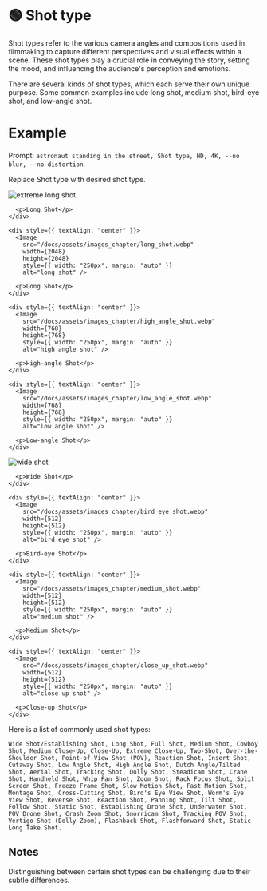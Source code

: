 
# 🟢 Shot type

Shot types refer to the various camera angles and compositions used in filmmaking to capture different perspectives and visual effects within a scene. These shot types play a crucial role in conveying the story, setting the mood, and influencing the audience's perception and emotions.

There are several kinds of shot types, which each serve their own unique purpose. Some common examples include long shot, medium shot, bird-eye shot, and low-angle shot.

# Example

Prompt: `astronaut standing in the street, Shot type, HD, 4K, --no blur, --no distortion`.

Replace Shot type with desired shot type.

<div>
  <div
    style={{ display: "flex", justifyContent: "center", marginBottom: "40px" }}
  >
    <div style={{ textAlign: "center" }}>
      <Image
        src="/docs/assets/images_chapter/extreme_long_shot.webp"
        width={2048}
        height={2048}
        style={{ width: "250px", margin: "auto" }}
        alt="extreme long shot" />

      <p>Long Shot</p>
    </div>

    <div style={{ textAlign: "center" }}>
      <Image
        src="/docs/assets/images_chapter/long_shot.webp"
        width={2048}
        height={2048}
        style={{ width: "250px", margin: "auto" }}
        alt="long shot" />

      <p>Long Shot</p>
    </div>

    <div style={{ textAlign: "center" }}>
      <Image
        src="/docs/assets/images_chapter/high_angle_shot.webp"
        width={768}
        height={768}
        style={{ width: "250px", margin: "auto" }}
        alt="high angle shot" />

      <p>High-angle Shot</p>
    </div>

    <div style={{ textAlign: "center" }}>
      <Image
        src="/docs/assets/images_chapter/low_angle_shot.webp"
        width={768}
        height={768}
        style={{ width: "250px", margin: "auto" }}
        alt="low angle shot" />

      <p>Low-angle Shot</p>
    </div>
  </div>

  <div style={{ display: "flex", justifyContent: "center" }}>
    <div style={{ textAlign: "center" }}>
      <Image
        src="/docs/assets/images_chapter/wide_shot.webp"
        width={768}
        height={768}
        style={{ width: "250px", margin: "auto" }}
        alt="wide shot" />

      <p>Wide Shot</p>
    </div>

    <div style={{ textAlign: "center" }}>
      <Image
        src="/docs/assets/images_chapter/bird_eye_shot.webp"
        width={512}
        height={512}
        style={{ width: "250px", margin: "auto" }}
        alt="bird eye shot" />

      <p>Bird-eye Shot</p>
    </div>

    <div style={{ textAlign: "center" }}>
      <Image
        src="/docs/assets/images_chapter/medium_shot.webp"
        width={512}
        height={512}
        style={{ width: "250px", margin: "auto" }}
        alt="medium shot" />

      <p>Medium Shot</p>
    </div>

    <div style={{ textAlign: "center" }}>
      <Image
        src="/docs/assets/images_chapter/close_up_shot.webp"
        width={512}
        height={512}
        style={{ width: "250px", margin: "auto" }}
        alt="close up shot" />

      <p>Close-up Shot</p>
    </div>
  </div>
</div>

Here is a list of commonly used shot types:

```text
Wide Shot/Establishing Shot, Long Shot, Full Shot, Medium Shot, Cowboy Shot, Medium Close-Up, Close-Up, Extreme Close-Up, Two-Shot, Over-the-Shoulder Shot, Point-of-View Shot (POV), Reaction Shot, Insert Shot, Cutaway Shot, Low Angle Shot, High Angle Shot, Dutch Angle/Tilted Shot, Aerial Shot, Tracking Shot, Dolly Shot, Steadicam Shot, Crane Shot, Handheld Shot, Whip Pan Shot, Zoom Shot, Rack Focus Shot, Split Screen Shot, Freeze Frame Shot, Slow Motion Shot, Fast Motion Shot, Montage Shot, Cross-Cutting Shot, Bird's Eye View Shot, Worm's Eye View Shot, Reverse Shot, Reaction Shot, Panning Shot, Tilt Shot, Follow Shot, Static Shot, Establishing Drone Shot, Underwater Shot, POV Drone Shot, Crash Zoom Shot, Snorricam Shot, Tracking POV Shot, Vertigo Shot (Dolly Zoom), Flashback Shot, Flashforward Shot, Static Long Take Shot.
```

## Notes

Distinguishing between certain shot types can be challenging due to their subtle differences.
